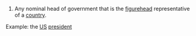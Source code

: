 #Any nominal head of government that is the [[figurehead]] representative of a [[country]].

Example: the [[US]] [[president]]